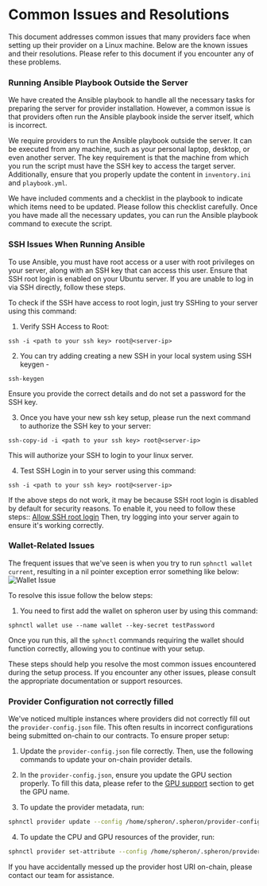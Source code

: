 
# Common Issues and Resolutions

This document addresses common issues that many providers face when setting up their provider on a Linux machine. Below are the known issues and their resolutions. Please refer to this document if you encounter any of these problems.

### Running Ansible Playbook Outside the Server

We have created the Ansible playbook to handle all the necessary tasks for preparing the server for provider installation. However, a common issue is that providers often run the Ansible playbook inside the server itself, which is incorrect.

We require providers to run the Ansible playbook outside the server. It can be executed from any machine, such as your personal laptop, desktop, or even another server. The key requirement is that the machine from which you run the script must have the SSH key to access the target server. Additionally, ensure that you properly update the content in `inventory.ini` and `playbook.yml`.

We have included comments and a checklist in the playbook to indicate which items need to be updated. Please follow this checklist carefully. Once you have made all the necessary updates, you can run the Ansible playbook command to execute the script.

### SSH Issues When Running Ansible

To use Ansible, you must have root access or a user with root privileges on your server, along with an SSH key that can access this user. Ensure that SSH root login is enabled on your Ubuntu server. If you are unable to log in via SSH directly, follow these steps.

To check if the SSH have access to root login, just try SSHing to your server using this command:

1. Verify SSH Access to Root:
```
ssh -i <path to your ssh key> root@<server-ip>
```

2. You can try adding creating a new SSH in your local system using SSH keygen - 
```
ssh-keygen
```

<Callout type="info">
Ensure you provide the correct details and do not set a password for the SSH key.
</Callout>

3. Once you have your new ssh key setup, please run the next command to authorize the SSH key to your server:

```
ssh-copy-id -i <path to your ssh key> root@<server-ip>
```
This will authorize your SSH to login to your linux server. 

4. Test SSH Login in to your server using this command:

```
ssh -i <path to your ssh key> root@<server-ip>
```

If the above steps do not work, it may be because SSH root login is disabled by default for security reasons. To enable it, you need to follow these steps:: [Allow SSH root login](https://linuxconfig.org/allow-ssh-root-login-on-ubuntu-20-04-focal-fossa-linux) Then, try logging into your server again to ensure it's working correctly.

### Wallet-Related Issues

The frequent issues that we've seen is when you try to run `sphnctl wallet current`, resulting in a nil pointer exception error something like below:
![Wallet Issue](/wallet-issue-1.webp)

To resolve this issue follow the below steps:

1. You need to first add the wallet on spheron user by using this command: 
```
sphnctl wallet use --name wallet --key-secret testPassword
```

Once you run this, all the `sphnctl` commands requiring the wallet should function correctly, allowing you to continue with your setup.

These steps should help you resolve the most common issues encountered during the setup process. If you encounter any other issues, please consult the appropriate documentation or support resources.

### Provider Configuration not correctly filled

We've noticed multiple instances where providers did not correctly fill out the `provider-config.json` file. This often results in incorrect configurations being submitted on-chain to our contracts. To ensure proper setup: 

1. Update the `provider-config.json` file correctly. Then, use the following commands to update your on-chain provider details.

2. In the `provider-config.json`, ensure you update the GPU section properly. To fill this data, please refer to the [GPU support](/rent-gpu/supports#gpu-resource-tiering) section to get the GPU name.

3. To update the provider metadata, run:
```sh
sphnctl provider update --config /home/spheron/.spheron/provider-config.json
```

4. To update the CPU and GPU resources of the provider, run:
```sh
sphnctl provider set-attribute --config /home/spheron/.spheron/provider-config.json
```

If you have accidentally messed up the provider host URI on-chain, please contact our team for assistance.
